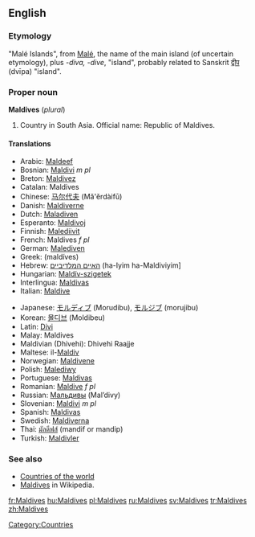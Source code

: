 ==English==

===Etymology===
"Malé Islands", from [[Malé]], the name of the main island (of uncertain etymology), plus ''-diva, -dive'', "island", probably related to Sanskrit [[द्वीप]] (dvīpa) "island".

===Proper noun===
'''Maldives''' (''plural'')

# Country in South Asia. Official name: Republic of Maldives.

====Translations====
{{top}}
*Arabic: [[Maldeef]]
*Bosnian: [[Maldivi]] ''m pl''
*Breton: [[Maldivez]]
*Catalan: Maldives
*Chinese: [[马尔代夫]] (Mǎ'ěrdàifū)
*Danish: [[Maldiverne]]
*Dutch: [[Maladiven]]
*Esperanto: [[Maldivoj]]
*Finnish: [[Malediivit]]
*French: Maldives ''f pl''
*German: [[Malediven]]
*Greek: {{t|el|Μαλδίβες|f|p}} (maldíves)
*Hebrew: [[האיים המלדיביים]] (ha-Iyim ha-Maldiviyim]
*Hungarian: [[Maldív-szigetek]]
*Interlingua: [[Maldivas]]
*Italian: [[Maldive]]
{{mid}}
*Japanese: [[モルディブ]] (Morudibu), [[モルジブ]] (morujibu)
*Korean: [[몰디브]] (Moldibeu)
*Latin: [[Divi]]
*Malay: Maldives
*Maldivian (Dhivehi): Dhivehi Raajje
*Maltese: il-[[Maldiv]]
*Norwegian: [[Maldivene]]
*Polish: [[Malediwy]]
*Portuguese: [[Maldivas]]
*Romanian: [[Maldive]] ''f pl''
*Russian: [[Мальдивы]] (Mal’divy)
*Slovenian: [[Maldivi]] ''m pl''
*Spanish: [[Maldivas]]
*Swedish: [[Maldiverna]]
*Thai: [[มัลดีฟส์]] (mandif or mandip)
*Turkish: [[Maldivler]]
{{bottom}}

===See also===
*[[Countries of the world]]
*[[w:Maldives|Maldives]] in Wikipedia.

[[Category:Countries]]

[[fr:Maldives]]
[[hu:Maldives]]
[[pl:Maldives]]
[[ru:Maldives]]
[[sv:Maldives]]
[[tr:Maldives]]
[[zh:Maldives]]